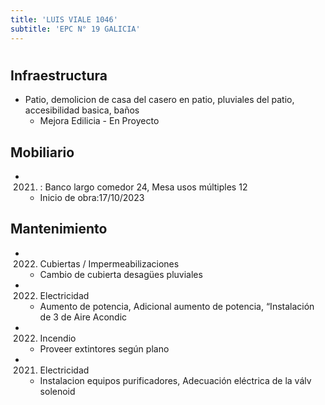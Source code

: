 ```yaml
---
title: 'LUIS VIALE 1046'
subtitle: 'EPC N° 19 GALICIA'
---
```


#
## Infraestructura

* Patio, demolicion de casa del casero en patio, pluviales del patio, accesibilidad basica, baños 
    + Mejora Edilicia - En Proyecto 


## Mobiliario

*  (2021) : Banco largo comedor 24, Mesa usos múltiples 12 



    + Inicio de obra:17/10/2023 



## Mantenimiento

*  (2022) Cubiertas / Impermeabilizaciones 
    + Cambio de cubierta  desagües pluviales

*  (2022) Electricidad 
    + Aumento de potencia, Adicional aumento de potencia, “Instalación de 3 de Aire Acondic

*  (2022) Incendio 
    + Proveer extintores según plano

*  (2021) Electricidad 
    + Instalacion equipos purificadores, Adecuación eléctrica de la válv solenoid






